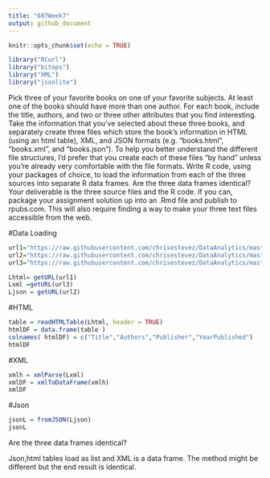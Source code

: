 ---
title: "607Week7"
output: github_document
---

```{r setup, include=FALSE}
knitr::opts_chunk$set(echo = TRUE)

library("RCurl")
library("bitops")
library("XML")
library("jsonlite")

```
Pick three of your favorite books on one of your favorite subjects.   At least one of the books should have more than one author.  For each book, include the title, authors, and two or three other attributes that you find interesting. Take the information that you've selected about these three books, and separately create three files which store the book's information in HTML (using an html table), XML, and JSON formats (e.g.  "books.html", "books.xml", and "books.json").  To help you better understand the different file structures, I'd prefer that you create each of these files "by hand" unless you're already very comfortable with the file formats. Write R code, using your packages of choice, to load the information from each of the three sources into separate R data frames.   Are the three data frames identical? Your deliverable is the three source files and the R code.  If you can, package your assignment solution up into an .Rmd file and publish to rpubs.com.  This will also require finding a way to make your three text files accessible from the web. 

#Data Loading
```{r cars, fig.width=700, warning=FALSE}

url1="https://raw.githubusercontent.com/chrisestevez/DataAnalytics/master/607Week7/607week7html.html"
url2="https://raw.githubusercontent.com/chrisestevez/DataAnalytics/master/607Week7/607week7json.json"
url3="https://raw.githubusercontent.com/chrisestevez/DataAnalytics/master/607Week7/607week7xml.xml"

Lhtml= getURL(url1)
Lxml =getURL(url3)
Ljson = getURL(url2)
```
#HTML
```{r, warning=FALSE}
table = readHTMLTable(Lhtml, header = TRUE)
htmlDF = data.frame(table )
colnames( htmlDF) = c("Title","Authors","Publisher","YearPublished")
htmlDF
```
#XML
```{r, warning=FALSE}
xmlh = xmlParse(Lxml)
xmlDF = xmlToDataFrame(xmlh)
xmlDF
```
#Json
```{r, warning=FALSE}
jsonL = fromJSON(Ljson)
jsonL
```
Are the three data frames identical?

Json,html tables load as list and XML is a data frame. The method might be different but the end result is identical. 
